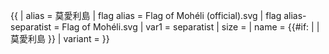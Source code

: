 {{ {{{1<noinclude>|country showdata</noinclude>}}}
| alias = 莫愛利島
| flag alias = Flag of Mohéli (official).svg
| flag alias-separatist = Flag of Mohéli.svg
<noinclude>
| var1 = separatist
</noinclude>
| size = {{{size|}}}
| name = {{#if: {{{name|}}} | {{{name|}}} | 莫愛利島 }}
| variant = {{{variant|separatist}}}
}}<noinclude>
</noinclude>